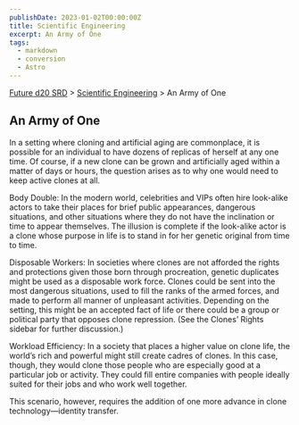 ```yaml
---
publishDate: 2023-01-02T00:00:00Z
title: Scientific Engineering
excerpt: An Army of One
tags:
  - markdown
  - conversion
  - Astro
---
```






[Future d20 SRD](/#futureD20) > [Scientific Engineering](future-d20-srd-scientific-engineering-index) > An Army of One 




## An Army of One


In a setting where cloning and artificial aging are commonplace, it is possible for an individual to have dozens of replicas of herself at any one time. Of course, if a new clone can be grown and artificially aged within a matter of days or hours, the question arises as to why one would need to keep active clones at all.


Body Double: In the modern world, celebrities and VIPs often hire look-alike actors to take their places for brief public appearances, dangerous situations, and other situations where they do not have the inclination or time to appear themselves. The illusion is complete if the look-alike actor is a clone whose purpose in life is to stand in for her genetic original from time to time.


Disposable Workers: In societies where clones are not afforded the rights and protections given those born through procreation, genetic duplicates might be used as a disposable work force. Clones could be sent into the most dangerous situations, used to fill the ranks of the armed forces, and made to perform all manner of unpleasant activities. Depending on the setting, this might be an accepted fact of life or there could be a group or political party that opposes clone repression. (See the Clones’ Rights sidebar for further discussion.)


Workload Efficiency: In a society that places a higher value on clone life, the world’s rich and powerful might still create cadres of clones. In this case, though, they would clone those people who are especially good at a particular job or activity. They could fill entire companies with people ideally suited for their jobs and who work well together.


This scenario, however, requires the addition of one more advance in clone technology—identity transfer.



